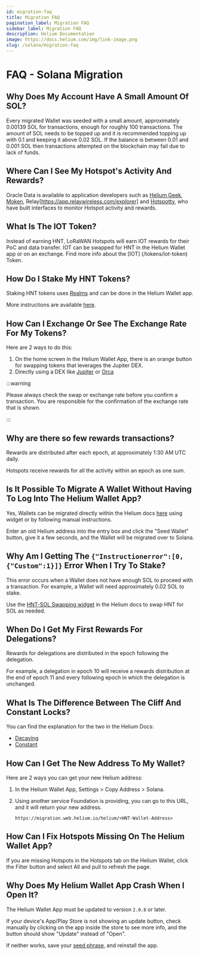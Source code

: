 ```yaml
---
id: migration-faq
title: Migration FAQ
pagination_label: Migration FAQ
sidebar_label: Migration FAQ
description: Helium Documentation
image: https://docs.helium.com/img/link-image.png
slug: /solana/migration-faq
---
```


# FAQ - Solana Migration

## Why Does My Account Have A Small Amount Of SOL?

Every migrated Wallet was seeded with a small amount, approximately 0.00139 SOL for
transactions, enough for roughly 100 transactions. The amount of SOL needs to be topped up and it is
recommended topping up with 0.1 and keeping it above 0.02 SOL. If the balance is between 0.01 and 
0.001 SOL then transactions attempted on the blockchain may fail due to lack of funds.

## Where Can I See My Hotspot's Activity And Rewards?

Oracle Data is available to application developers such as [Helium Geek](https://heliumgeek.com/), 
[Moken](https://explorer.moken.io/), Relay[https://app.relaywireless.com/explorer] and [Hotspotty](https://app.hotspotty.net/), who have built interfaces to monitor Hotspot
activity and rewards.

## What Is The IOT Token?

Instead of earning HNT, LoRaWAN Hotspots will earn IOT rewards for their PoC and data transfer. 
IOT can be swapped for HNT in the Helium Wallet app or on an exchange. Find more info about the [IOT]
(/tokens/iot-token) Token.

## How Do I Stake My HNT Tokens?

Staking HNT tokens uses [Realms](https://realms.heliumvote.com/dao/hnt) and can be done in the Helium
Wallet app.

More instructions are available [here](/governance/staking-with-helium-vote).

## How Can I Exchange Or See The Exchange Rate For My Tokens?

Here are 2 ways to do this:

1. On the home screen in the Helium Wallet App, there is an orange button for swapping tokens that
   leverages the Jupiter DEX.
2. Directly using a DEX like [Jupiter](https://jup.ag) or [Orca](https://orca.so)

:::warning

Please always check the swap or exchange rate before you confirm a transaction. You are responsible for 
the confirmation of the exchange rate that is shown.

:::

## Why are there so few rewards transactions?

Rewards are distributed after each epoch, at approximately 1:30 AM UTC daily.

Hotspots receive rewards for all the activity within an epoch as one sum.

## Is It Possible To Migrate A Wallet Without Having To Log Into The Helium Wallet App?

Yes, Wallets can be migrated directly within the Helium docs
[here](/solana/migration/exchange#mapping-helium-wallets-to-solana-wallets) using widget or by
following manual instructions.

Enter an old Helium address into the entry box and click the "Seed Wallet" button, give it a few
seconds, and the Wallet will be migrated over to Solana.

## Why Am I Getting The `{"Instructionerror":[0, {"Custom":1}]}` Error When I Try To Stake?

This error occurs when a Wallet does not have enough SOL to proceed with a transaction. For example,
a Wallet will need approximately 0.02 SOL to stake.

Use the [HNT-SOL Swapping widget](/tokens/sol-token) in the Helium docs to swap HNT for SOL as
needed.

## When Do I Get My First Rewards For Delegations?

Rewards for delegations are distributed in the epoch following the delegation.

For example, a delegation in epoch 10 will receive a rewards distribution at the end of epoch 11 and
every following epoch in which the delegation is unchanged.

## What Is The Difference Between The Cliff And Constant Locks?

You can find the explanation for the two in the Helium Docs:

- [Decaying](/governance/staking-with-helium-vote#decaying)
- [Constant](/governance/staking-with-helium-vote#constant)

## How Can I Get The New Address To My Wallet?

Here are 2 ways you can get your new Helium address:

1. In the Helium Wallet App, Settings > Copy Address > Solana.
2. Using another service Foundation is providing, you can go to this URL, and it will return your
   new address.

   ```
   https://migration.web.helium.io/helium/<HNT-Wallet-Address>
   ```

## How Can I Fix Hotspots Missing On The Helium Wallet App?

If you are missing Hotspots in the Hotspots tab on the Helium Wallet, click the Filter button and
select All and pull to refresh the page.

## Why Does My Helium Wallet App Crash When I Open It?

The Helium Wallet App must be updated to version `2.0.8` or later.

If your device's App/Play Store is not showing an update button, check manually by clicking on the
app inside the store to see more info, and the button should show "Update" instead of "Open".

If neither works, save your [seed phrase](/wallets/wallet-seed-phrase), and reinstall the app.
